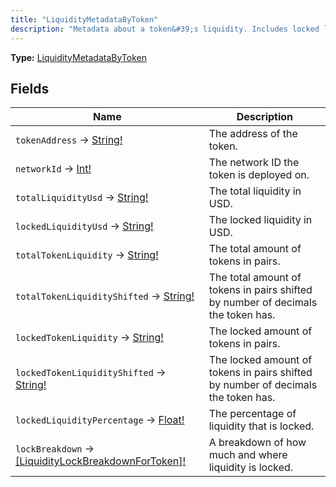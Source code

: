 ```yaml
---
title: "LiquidityMetadataByToken"
description: "Metadata about a token&#39;s liquidity. Includes locked liquidity data for up to 100 pairs that the token is in."
---
```


**Type:** [LiquidityMetadataByToken](/api-reference/types/liquiditymetadatabytoken)

## Fields

| Name | Description |
|------|-------------|
| `tokenAddress` → [String!](/api-reference/types/string) | The address of the token. |
| `networkId` → [Int!](/api-reference/types/int) | The network ID the token is deployed on. |
| `totalLiquidityUsd` → [String!](/api-reference/types/string) | The total liquidity in USD. |
| `lockedLiquidityUsd` → [String!](/api-reference/types/string) | The locked liquidity in USD. |
| `totalTokenLiquidity` → [String!](/api-reference/types/string) | The total amount of tokens in pairs. |
| `totalTokenLiquidityShifted` → [String!](/api-reference/types/string) | The total amount of tokens in pairs shifted by number of decimals the token has. |
| `lockedTokenLiquidity` → [String!](/api-reference/types/string) | The locked amount of tokens in pairs. |
| `lockedTokenLiquidityShifted` → [String!](/api-reference/types/string) | The locked amount of tokens in pairs shifted by number of decimals the token has. |
| `lockedLiquidityPercentage` → [Float!](/api-reference/types/float) | The percentage of liquidity that is locked. |
| `lockBreakdown` → [[LiquidityLockBreakdownForToken]!](/api-reference/types/liquiditylockbreakdownfortoken) | A breakdown of how much and where liquidity is locked. |

